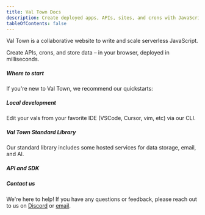 ```yaml
---
title: Val Town Docs
description: Create deployed apps, APIs, sites, and crons with JavaScript
tableOfContents: false
---
```



Val Town is a collaborative website to write and scale serverless JavaScript.

Create APIs, crons, and store data – in your browser, deployed in milliseconds.

<LinkCard
  title="What is a val?"
  description="A versioned folder of deployed code"
  href="/vals/"
/>

##### Where to start

If you're new to Val Town, we recommend our quickstarts:

<CardGrid>
  <LinkCard
    title="Your first HTTP endpoint"
    description="Create a link-in-bio website"
    href="/quickstarts/first-website"
  />
  <LinkCard
    title="Your first cron val"
    description="Send yourself a daily weather email"
    href="/quickstarts/first-cron"
  />
</CardGrid>

##### Local development

Edit your vals from your favorite IDE (VSCode, Cursor, vim, etc) via our CLI.

<CardGrid>
  <LinkCard
  title="Val Town CLI"
  description="Deploy vals from your terminal"
  href="https://github.com/val-town/vt"
/>

  <LinkCard
    title="LLM Prompting"
    description="Set up Cursor, Windsurf, etc to edit vals"
    href="/quickstarts/prompting"
  />
</CardGrid>

##### Val Town Standard Library

Our standard library includes some hosted services for data storage, email, and AI.

<CardGrid>
  <LinkCard
    title="SQLite"
    description="Store and retrieve structured data"
    href="/std/sqlite"
  />
  <LinkCard
    title="Blob Storage"
    description="Store and retrieve any data"
    href="/std/blob"
  />
  <LinkCard
    title="OpenAI"
    description="Use the OpenAI API"
    href="/std/openai"
  />
  <LinkCard title="Email" description="Send emails" href="/std/email" />
</CardGrid>

##### API and SDK

<CardGrid>
  <LinkCard
    title="REST API"
    description="Access Val Town programmatically"
    href="/api/"
  />
  <LinkCard
    title="JavaScript SDK"
    description="Interact with Val Town from JavaScript"
    href="/api/sdk"
  />
</CardGrid>

##### Contact us

We're here to help! If you have any questions or feedback, please reach out to us on [Discord](https://discord.gg/dHv45uN5RY) or [email](mailto:docs-help@val.town).
